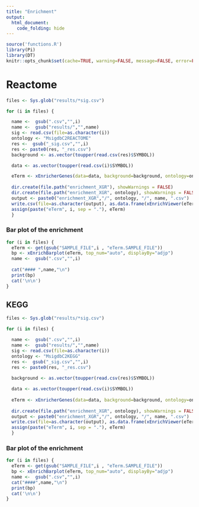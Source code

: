 ```yaml
---
title: "Enrichment"
output: 
  html_document:
    code_folding: hide
---
```


```r
source('functions.R')
library(Pi)
library(DT)
knitr::opts_chunk$set(cache=TRUE, warning=FALSE, message=FALSE, error=FALSE, results='asis')
```


# Reactome


```r

files <- Sys.glob("results/*sig.csv")

for (i in files) {

  name <-  gsub(".csv","",i)
  name <-  gsub("results/","",name)
  sig <- read.csv(file=as.character(i))
  ontology <- "MsigdbC2REACTOME"
  res <-  gsub("_sig.csv","",i)
  res <- paste0(res, "_res.csv")
  background <- as.vector(toupper(read.csv(res)$SYMBOL))

  data <- as.vector(toupper(read.csv(i)$SYMBOL))

  eTerm <- xEnricherGenes(data=data, background=background, ontology=ontology)
  
  dir.create(file.path("enrichment_XGR"), showWarnings = FALSE)
  dir.create(file.path("enrichment_XGR", ontology), showWarnings = FALSE)
  output <- paste0("enrichment_XGR","/", ontology, "/", name, ".csv")
  write.csv(file=as.character(output), as.data.frame(xEnrichViewer(eTerm)))
  assign(paste("eTerm", i, sep = "."), eTerm)
  }
```

### Bar plot of the enrichment {.tabset .tabset-fade}

```r
for (i in files) {
  eTerm <- get(gsub("SAMPLE_FILE",i , "eTerm.SAMPLE_FILE"))
  bp <- xEnrichBarplot(eTerm, top_num="auto", displayBy="adjp")
  name <-  gsub(".csv","",i)
  
  cat("#### ",name,"\n")
  print(bp)
  cat('\n\n')
}

```

## KEGG

```r

files <- Sys.glob("results/*sig.csv")

for (i in files) {

  name <-  gsub(".csv","",i)
  name <-  gsub("results/","",name)
  sig <- read.csv(file=as.character(i))
  ontology <- "MsigdbC2KEGG"
  res <-  gsub("_sig.csv","",i)
  res <- paste0(res, "_res.csv")
  
  background <- as.vector(toupper(read.csv(res)$SYMBOL))

  data <- as.vector(toupper(read.csv(i)$SYMBOL))
  
  eTerm <- xEnricherGenes(data=data, background=background, ontology=ontology)
  
  dir.create(file.path("enrichment_XGR", ontology), showWarnings = FALSE)
  output <- paste0("enrichment_XGR","/", ontology, "/", name, ".csv")
  write.csv(file=as.character(output), as.data.frame(xEnrichViewer(eTerm)))
  assign(paste("eTerm", i, sep = "."), eTerm)
  }
```

### Bar plot of the enrichment {.tabset .tabset-fade}

```r
for (i in files) {
  eTerm <- get(gsub("SAMPLE_FILE",i , "eTerm.SAMPLE_FILE"))
  bp <- xEnrichBarplot(eTerm, top_num="auto", displayBy="adjp")
  name <-  gsub(".csv","",i)
  cat("####",name,"\n")
  print(bp)
  cat('\n\n')
}
```
